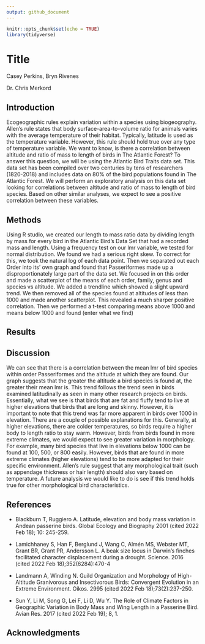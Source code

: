 ```yaml
---
output: github_document
---
```


```r
knitr::opts_chunk$set(echo = TRUE)
library(tidyverse)
```

# Title

Casey Perkins, Bryn Rivenes

Dr. Chris Merkord

## Introduction

Ecogeographic rules explain variation within a species using biogeography. Allen's rule states that body surface-area-to-volume ratio for animals varies with the average temperature of their habitat. Typically, latitude is used as the temperature variable. However, this rule should hold true over any type of temperature variable. We want to know, is there a correlation between altitude and ratio of mass to length of birds in The Atlantic Forest? To answer this question, we will be using the Atlantic Bird Traits data set. This data set has been compiled over two centuries by tens of researchers (1820-2018) and includes data on 80% of the bird populations found in The Atlantic Forest. We will perform an exploratory analysis on this data set looking for correlations between altitude and ratio of mass to length of bird species. Based on other similar analyses, we expect to see a positive correlation between these variables.

## Methods

Using R studio, we created our length to mass ratio data by
dividing length by mass for every bird in the Atlantic Bird's Data Set that had a recorded mass and length. Using a frequency test on our lmr variable, we tested for normal distribution. We found we had a serious right skew. To correct for this, we took the natural log of each data point. Then we separated out each Order into its' own graph and found that Passeriformes made up a disproportionately large part of the data set. We focused in on this order and made a scatterplot of the means of each order, family, genus and species vs altitude. We added a trendline which showed a slight upward trend. We then removed all of the species found at altitudes of less than 1000 and made another scatterplot. This revealed a much sharper positive correlation. Then we performed a t-test comparing means above 1000 and means below 1000 and found (enter what we find)

## Results

## Discussion

We can see that there is a correlation between the mean lmr of bird species within order Passeriformes and the altitude at which they are found. Our graph suggests that the greater the altitude a bird species is found at, the greater their mean lmr is. This trend follows the trend seen in birds examined latitudinally as seen in many other research projects on birds. Essentially, what we see is that birds that are fat and fluffy tend to live at higher elevations that birds that are long and skinny. However, it is important to note that this trend was far more apparent in birds over 1000 in elevation. There are a couple of possible explanations for this. Generally, at higher elevations, there are colder temperatures, so birds require a higher body to length ratio to stay warm. However, birds from birds found in more extreme climates, we would expect to see greater variation in morphology. For example, many bird species that live in elevations below 1000 can be found at 100, 500, or 800 easily. However, birds that are found in more extreme climates (higher elevations) tend to be more adapted for their specific environment. Allen's rule suggest that any morphological trait (such as appendage thickness or hair length) should also vary based on temperature. A future analysis we would like to do is see if this trend holds true for other morphological bird characteristics.  

## References

-   Blackburn T, Ruggiero A. Latitude, elevation and body mass variation in Andean passerine birds. Global Ecology and Biography 2001 (cited 2022 Feb 18); 10: 245-259.

-   Lamichhaney S, Han F, Berglund J, Wang C, Almén MS, Webster MT, Grant BR, Grant PR, Andersson L. A beak size locus in Darwin's finches facilitated character displacement during a drought. Science. 2016 (cited 2022 Feb 18);352(6284):470-4

-   Landmann A, Winding N. Guild Organization and Morphology of High-Altitude Granivorous and Insectivorous Birds: Convergent Evolution in an Extreme Environment. Oikos. 2995 (cited 2022 Feb 18);73(2):237-250.

-   Sun Y, Li M, Song G, Lei F, Li D, Wu Y. The Role of Climate Factors in Geographic Variation in Body Mass and Wing Length in a Passerine Bird. Avian Res. 2017 (cited 2022 Feb 19); 8, 1.

## Acknowledgments
